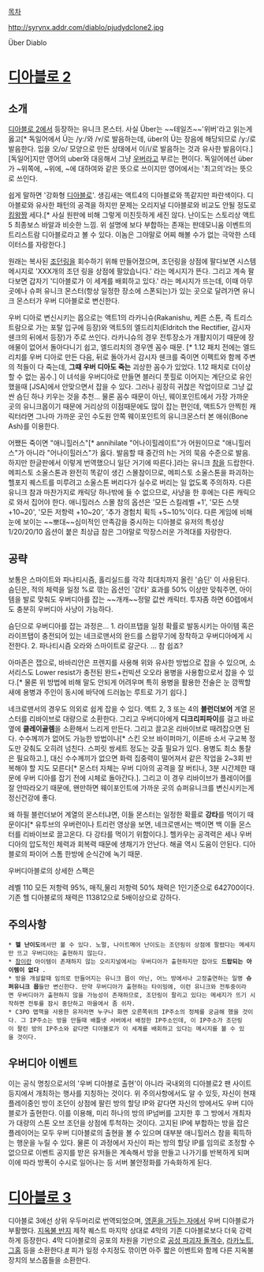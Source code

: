 [[목차]]

http://syrynx.addr.com/diablo/pjudydclone2.jpg

Über Diablo

= [[디아블로 2]] =
== 소개 ==
[[디아블로 2]]에서 등장하는 유니크 몬스터.
사실 Über는 ~~테일즈~~'위버'라고 읽는게 옳고[* 독일어에서 Ü는 /y:/와 /ʏ/로 발음하는데, über의 Ü는 장음에 해당되므로 /y:/로 발음한다. 입을 오/o/ 모양으로 만든 상태에서 이/i/로 발음하는 것과 유사한 발음이다.] [독일어]지만 영어의 uber와 대응해서 그냥 [[우버]]라고 부르는 편이다. 독일어에선 über가 ~위쪽에, ~위에, ~에 대하여와 같은 뜻으로 쓰이지만 영어에서는 '최고의'라는 뜻으로 쓰인다.

쉽게 말하면 '강화형 [[디아블로]]'. 생김새는 액트4의 디아블로와 똑같지만 파란색이다. 디아블로와 유사한 패턴의 공격을 하지만 문제는 오리지널 디아블로와 비교도 안될 정도로 [[킹왕짱]] 세다.[* 사실 원판에 비해 그렇게 미친듯하게 세진 않다. 난이도는 스토리상 액트5 최종보스 바알과 비슷한 느낌. 위 설명에 보다 부합하는 존재는 판데모니움 이벤트의 트리스트람 디아블로라고 볼 수 있다. 이놈은 그야말로 어찌 해볼 수가 없는 극악한 스테이터스를 자랑한다.]

원래는 복사된 [[조던링]]을 회수하기 위해 만들어졌으며, 조던링을 상점에 팔다보면 시스템 메시지로 'XXX개의 조던 링을 상점에 팔았습니다.' 라는 메시지가 뜬다. 그리고 계속 팔다보면 갑자기 '디아블로가 이 세계를 배회하고 있다.' 라는 메시지가 뜨는데, 이때 아무 곳에나 슈퍼 유니크 몬스터(항상 일정한 장소에 스폰되는)가 있는 곳으로 달려가면 유니크 몬스터가 우버 디아블로로 변신한다.

우버 디아로 변신시키는 몹으로는 액트1의 라카니슈(Rakanishu, 케른 스톤, 즉 트리스트람으로 가는 포탈 입구에 등장)와 액트5의 엘드리치(Eldritch the Rectifier, 감시자 쉔크의 뒤에서 등장)가 주로 쓰인다. 라카니슈의 경우 전투장소가 개활지이기 때문에 장애물이 없어서 돌아다니기 쉽고, 엘드리치의 경우엔 꼼수 때문. [* 1.12 패치 전에는 엘드리치를 우버 디아로 만든 다음, 뒤로 돌아가서 감시자 쉔크를 죽이면 이펙트와 함께 주변의 적들이 다 죽는데, '''그때 우버 디아도 죽는''' 괴상한 꼼수가 있었다. 1.12 패치로 더이상 할 수 없는 꼼수.] 이 녀석을 우버디아로 만들면 블러디 풋힐로 이어지는 계단으로 유인했을때 [JSA]에서 안맞으면서 잡을 수 있다. 그러나 굉장히 귀찮은 작업이므로 그냥 값싼 슴딘 하나 키우는 것을 추천... 
물론 꼼수 때문이 아닌, 웨이포인트에서 가장 가까운 곳의 유니크몹이기 때문에 거리상의 이점때문에도 많이 잡는 편인데, 액트5가 안찍힌 캐릭터라면 그나마 가까운 곳인 수도원 안쪽 웨이포인트의 유니크몬스터 본 애쉬(Bone Ash)를 이용한다.

어쨌든 죽이면 "애니힐러스"[* annihilate "어나이힐레이트"가 어원이므로 "애니힐러스"가 아니라 "어나이힐러스"가 옳다. 발음할 때 중간의 h는 거의 묵음 수준으로 발음. 하지만 한글판에서 이렇게 번역했으니 일단 거기에 따른다.]라는 유니크 [[참]]을 드랍한다. 메피스토 소울스톤과 완전히 똑같이 생긴 스몰참이므로, 메피스토 소울스톤을 파괴하는 헬포지 퀘스트를 미루려고 소울스톤 버리다가 실수로 버리는 일 없도록 주의하자.
다른 유니크 참과 마찬가지로 캐릭당 하나밖에 들 수 없으므로, 사냥을 한 후에는 다른 캐릭으로 와서 집어야 한다.
애니힐러스 스몰 참의 옵션은 '모든 스킬레벨 +1', '모든 스텟 +10~20', '모든 저항력 +10~20', '추가 경험치 획득 +5~10%'이다. 다른 게임에 비해 눈에 보이는 ~~뽀대~~심미적인 만족감을 중시하는 디아블로 유저의 특성상 1/20/20/10 옵션이 붙은 최상급 참은 그야말로 막장스러운 가격대를 자랑한다.

== 공략 ==
보통은 스마이트와 파나티시즘, 홀리실드를 각각 최대치까지 올린 '슴딘' 이 사용된다. 슴딘은, 적의 체력을 일정 %로 깎는 옵션인 '강타' 효과를 50% 이상만 맞춰주면, 아이템을 발로 맞춰도 우버디아를 잡는 ~~개캐~~정말 값싼 캐릭터. 투자좀 하면 60렙에서도 충분히 우버디아 사냥이 가능하다.

슴딘으로 우버디아를 잡는 과정은...
1. 라이프탭을 일정 확률로 발동시키는 아이템 혹은 라이프탭이 충전되어 있는 네크로맨서의 완드를 스왑무기에 장착하고 우버디아에게 시전한다.
2. 파나티시즘 오라와 스마이트로 갈군다.
... 참 쉽죠?

아마존은 잽으로, 바바리안은 프렌지를 사용해 위와 유사한 방법으로 잡을 수 있으며, 소서리스도 Lower resist가 충전된 완드+컨빅션 오오라 용병을 사용함으로서 잡을 수 있다.[* 물론 위 방법에 비해 말도 안되게 어려우며 특히 용병을 활용한 전술은 눈 깜짝할 새에 용병과 주인이 동시에 바닥에 드러눕는 루트로 가기 쉽다.]

네크로맨서의 경우도 의외로 쉽게 잡을 수 있다. 액트 2, 3 또는 4의 '''블런더보어''' 계열 몬스터를 리바이브로 대량으로 소환한다. 그리고 우버디아에게 '''디크리피파이'''를 걸고 바로 옆에 '''클레이골렘'''을 소환해서 느리게 만든다. 그리고 끌고온 리바이브로 때려잡으면 된다. 수수께끼가 없어도 가능한 방법이나[* 스킨 오브 바이퍼마기, 이른바 소서 구교복 정도만 갖춰도 오히려 넘친다. 스피릿 쌍세트 정도는 갖출 필요가 있다. 용병도 최소 통찰은 필요하고.], 대신 수수께끼가 없으면 화력 집중력이 떨어져서 같은 작업을 2~3회 반복해야 할 지도 모른다[* 몬스터 자체는 우버 디아의 공격을 잘 버티나, 3분 시간제한 때문에 우버 디아를 잡기 전에 시체로 돌아간다.]. 그리고 이 경우 리바이브가 플레이어를 잘 안따라오기 때문에, 왠만하면 웨이포인트에 가까운 곳의 슈퍼유니크를 변신시키는게 정신건강에 좋다.

왜 하필 블런더보어 계열의 몬스터냐면, 이들 몬스터는 일정한 확률로 '''강타'''를 먹이기 때문이다[* 유투브의 우버런이나 트리런 영상을 보면, 네크로맨서는 백이면 백 이들 몬스터를 리바이브로 끌고온다. 다 강타를 먹이기 위함이다.]. 헬카우는 공격력은 세나 우버 디아의 압도적인 체력과 회복력 때문에 생채기가 안난다. 해골 역시 도움이 안된다. 디아블로의 파이어 스톰 한방에 순식간에 녹기 때문. 

우버디아블로의 상세한 스팩은

레벨 110
모든 저항력 95%, 매직,물리 저항력 50% 채력은 1인기준으로 642700이다. 기존 헬 디아블로의 채력은 113812으로 5배이상으로 강하다.

== 주의사항 ==
 * '''헬 난이도'''에서만 볼 수 있다. 노멀, 나이트메어 난이도는 조던링이 상점에 팔렸다는 메세지만 뜨고 우버디아는 출현하지 않는다.
 * [[참]]이란 아이템이 존재하지 않는 오리지널에서는 우버디아가 출현하지만 잡아도 '''드랍되는 아이템이 없다''' .
 * 방을 개설할때 임의로 만들어지는 유니크 몹이 아닌, 어느 방에서나 고정출연하는 일명 '''슈퍼유니크 몹'''들만 변신한다. 만약 우버디아가 출현하는 타이밍에, 이런 유니크와 전투중이라면 우버디아가 출현하지 않을 가능성이 존재하므로, 조던링이 팔리고 있다는 메세지가 뜨기 시작하면 전투를 잠시 중단하고 마을에서 좀 쉬자.
 * C3PO 맵핵을 사용한 유저라면 누구나 화면 오른쪽위의 IP주소의 정체를 궁금해 했을 것이다. 그 IP주소는 방을 만들때 배틀넷 서버에서 배정한 IP주소인데, 이 IP주소가 조던링이 팔린 방의 IP주소와 같다면 디아블로가 이 세계를 배회하고 있다는 메시지를 볼 수 있을 것이다.

== 우버디아 이벤트 ==
이는 공식 명칭으로서의 '우버 디아블로 출현'이 아니라 국내외의 디아블로2 팬 사이트 등지에서 개최하는 행사를 지칭하는 것이다. 위 주의사항에서도 알 수 있듯, 자신이 현재 플레이중인 방이 조던이 상점에 팔린 방의 할당 IP와 같다면 자신의 방에서도 우버 디아블로가 출현한다. 이를 이용해, 미리 하나의 방의 IP넘버를 고지한 후 그 방에서 개최자가 대량의 스톤 오브 조던을 상점에 투척하는 것이다. 고지된 IP에 부합하는 방을 잡은 플레이어는 모두 우버 디아블로의 출현을 볼 수 있으며 대부분 애니힐러스 참을 획득하는 행운을 누릴 수 있다. 물론 이 과정에서 자신이 파는 방의 할당 IP를 임의로 조정할 수 없으므로 이벤트 공지를 받은 유저들은 계속해서 방을 만들고 나가기를 반복하게 되며 이에 따라 방폭이 수시로 일어나는 등 서버 불안정화를 가속화하게 된다.

= [[디아블로 3]] =
디아블로 3에선 상위 우두머리로 번역되었으며, [[영혼을 거두는 자]]에서 우버 디아블로가 부활했다. [[지옥불 반지]] 제작 퀘스트 마지막 상대로 4막의 기존 디아블로보다 더욱 강력하게 등장한다. 4막 디아블로의 공포의 차원을 기반으로 [[공성 파괴자 돌격수]], [[라카노트]], [[그홈]] 등을 소환한다.[http://bbs2.ruliweb.daum.net/gaia/do/ruliweb/default/pc/33/read?articleId=1295271&bbsId=G003&itemId=7&pageIndex=1 #]
피가 일정 수치정도 깎이면 아주 짧은 이벤트와 함께 다른 지옥불장치의 보스몹들을 소환한다. 
